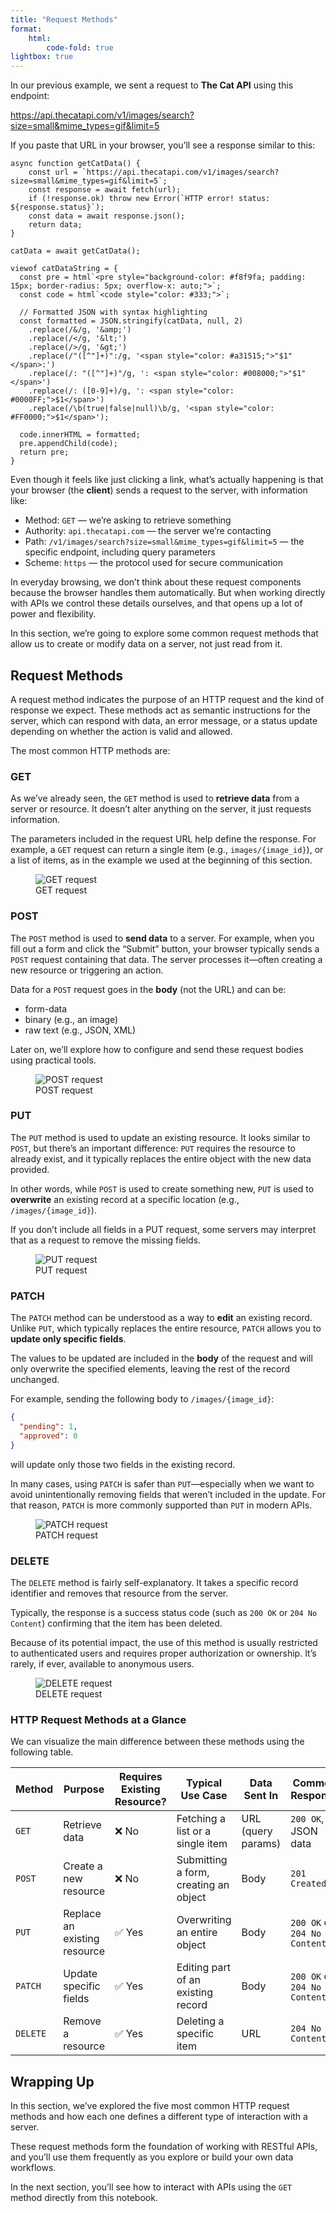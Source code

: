 ```yaml
---
title: "Request Methods"
format:
    html:
        code-fold: true
lightbox: true
---
```


In our previous example,  we sent a request to **The Cat API** using this endpoint:

[https://api.thecatapi.com/v1/images/search?size=small&mime_types=gif&limit=5](https://api.thecatapi.com/v1/images/search?size=small&mime_types=gif&limit=5) 

If you paste that URL in your browser, you’ll see a response similar to this:

```ojs
async function getCatData() {
    const url = `https://api.thecatapi.com/v1/images/search?size=small&mime_types=gif&limit=5`;
    const response = await fetch(url);
    if (!response.ok) throw new Error(`HTTP error! status: ${response.status}`);
    const data = await response.json();
    return data;
}

catData = await getCatData();

viewof catDataString = {
  const pre = html`<pre style="background-color: #f8f9fa; padding: 15px; border-radius: 5px; overflow-x: auto;">`;
  const code = html`<code style="color: #333;">`;
  
  // Formatted JSON with syntax highlighting
  const formatted = JSON.stringify(catData, null, 2)
    .replace(/&/g, '&amp;')
    .replace(/</g, '&lt;')
    .replace(/>/g, '&gt;')
    .replace(/"([^"]+)":/g, '<span style="color: #a31515;">"$1"</span>:') 
    .replace(/: "([^"]+)"/g, ': <span style="color: #008000;">"$1"</span>')  
    .replace(/: ([0-9]+)/g, ': <span style="color: #0000FF;">$1</span>')  
    .replace(/\b(true|false|null)\b/g, '<span style="color: #FF0000;">$1</span>');
    
  code.innerHTML = formatted;
  pre.appendChild(code);
  return pre;
}
```

Even though it feels like just clicking a link, what's actually happening is that your browser (the **client**) sends a request to the server, with information like:

- Method: `GET` — we're asking to retrieve something
- Authority: `api.thecatapi.com` — the server we’re contacting
- Path: `/v1/images/search?size=small&mime_types=gif&limit=5` — the specific endpoint, including query parameters
- Scheme: `https` — the protocol used for secure communication

In everyday browsing, we don’t think about these request components because the browser handles them automatically. But when working directly with APIs we control these details ourselves, and that opens up a lot of power and flexibility.

In this section, we're going to explore some common request methods that allow us to create or modify data on a server, not just read from it.

## Request Methods

A request method indicates the purpose of an HTTP request and the kind of response we expect. These methods act as semantic instructions for the server, which can respond with data, an error message, or a status update depending on whether the action is valid and allowed.

The most common HTTP methods are:

### GET

As we’ve already seen, the `GET` method is used to **retrieve data** from a server or resource. It doesn’t alter anything on the server, it just requests information.

The parameters included in the request URL help define the response. For example, a `GET` request can return a single item (e.g., `images/{image_id}`), or a list of items, as in the example we used at the beginning of this section.

![GET request](/static/imgs/request_method_GET.png)

### POST

The `POST` method is used to **send data** to a server. For example, when you fill out a form and click the “Submit” button, your browser typically sends a `POST` request containing that data. The server processes it—often creating a new resource or triggering an action.

Data for a `POST` request goes in the **body** (not the URL) and can be:

- form-data  
- binary (e.g., an image)  
- raw text (e.g., JSON, XML)

Later on, we’ll explore how to configure and send these request bodies using practical tools.

![POST request](/static/imgs/request_method_POST.png)

### PUT

The `PUT` method is used to update an existing resource. It looks similar to `POST`, but there's an important difference: `PUT` requires the resource to already exist, and it typically replaces the entire object with the new data provided.

In other words, while `POST` is used to create something new, `PUT` is used to **overwrite** an existing record at a specific location (e.g., `/images/{image_id}`).

::: {.callout-warning}
If you don’t include all fields in a PUT request, some servers may interpret that as a request to remove the missing fields.
:::

![PUT request](/static/imgs/request_method_PUT.png)

### PATCH

The `PATCH` method can be understood as a way to **edit** an existing record. Unlike `PUT`, which typically replaces the entire resource, `PATCH` allows you to **update only specific fields**.

The values to be updated are included in the **body** of the request and will only overwrite the specified elements, leaving the rest of the record unchanged.

For example, sending the following body to `/images/{image_id}`:

```json
{
  "pending": 1,
  "approved": 0
}
```

will update only those two fields in the existing record.

::: {.callout-note}
In many cases, using `PATCH` is safer than `PUT`—especially when we want to avoid unintentionally removing fields that weren’t included in the update. For that reason, `PATCH` is more commonly supported than `PUT` in modern APIs.
:::

![PATCH request](/static/imgs/request_method_PATCH.png)

### DELETE

The `DELETE` method is fairly self-explanatory. It takes a specific record identifier and removes that resource from the server.

Typically, the response is a success status code (such as `200 OK` or `204 No Content`) confirming that the item has been deleted.

Because of its potential impact, the use of this method is usually restricted to authenticated users and requires proper authorization or ownership. It’s rarely, if ever, available to anonymous users.

![DELETE request](/static/imgs/request_method_DELETE.png)

### HTTP Request Methods at a Glance

We can visualize the main difference between these methods using the following table.

| Method  | Purpose                        | Requires Existing Resource? | Typical Use Case                        | Data Sent In     | Common Response     |
|---------|--------------------------------|------------------------------|------------------------------------------|------------------|---------------------|
| `GET`   | Retrieve data                  | ❌ No                        | Fetching a list or a single item         | URL (query params) | `200 OK`, JSON data |
| `POST`  | Create a new resource          | ❌ No                        | Submitting a form, creating an object    | Body             | `201 Created`       |
| `PUT`   | Replace an existing resource   | ✅ Yes                       | Overwriting an entire object             | Body             | `200 OK` or `204 No Content` |
| `PATCH` | Update specific fields         | ✅ Yes                       | Editing part of an existing record       | Body             | `200 OK` or `204 No Content` |
| `DELETE`| Remove a resource              | ✅ Yes                       | Deleting a specific item                 | URL              | `204 No Content`    |

## Wrapping Up

In this section, we’ve explored the five most common HTTP request methods and how each one defines a different type of interaction with a server.

These request methods form the foundation of working with RESTful APIs, and you'll use them frequently as you explore or build your own data workflows.

In the next section, you’ll see how to interact with APIs using the `GET` method directly from this notebook.
